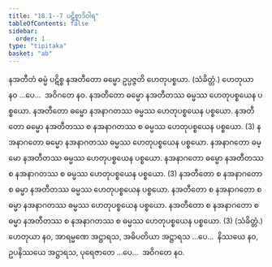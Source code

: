 ```yaml
---
title: "18.1--7 ပဋိစ္စာဒိဝါရ"
tableOfContents: false
sidebar:
  order: 1
type: "tipitaka"
basket: "ab"
---
```



<DynamicBreadcrumb />

<Division number="31">

<Paragraph number="67">
နအတီတံ ဓမ္မံ ပဋိစ္စ နအတီတော ဓမ္မော ဥပ္ပဇ္ဇတိ ဟေတုပစ္စယာ. (သံခိတ္တံ.) ဟေတုယာ နဝ …ပေ…  အဝိဂတေ နဝ.
</Paragraph>

<Paragraph number="68">
နအတီတော ဓမ္မော နအတီတဿ ဓမ္မဿ ဟေတုပစ္စယေန ပစ္စယော. နအတီတော ဓမ္မော နအနာဂတဿ ဓမ္မဿ ဟေတုပစ္စယေန ပစ္စယော. နအတီတော ဓမ္မော နအတီတဿ စ နအနာဂတဿ စ ဓမ္မဿ ဟေတုပစ္စယေန ပစ္စယော. (3)
</Paragraph>

<Paragraph number="69">
နအနာဂတော ဓမ္မော နအနာဂတဿ ဓမ္မဿ ဟေတုပစ္စယေန ပစ္စယော. နအနာဂတော ဓမ္မော နအတီတဿ ဓမ္မဿ ဟေတုပစ္စယေန ပစ္စယော. နအနာဂတော ဓမ္မော နအတီတဿ စ နအနာဂတဿ စ ဓမ္မဿ ဟေတုပစ္စယေန ပစ္စယော. (3)
</Paragraph>

<Paragraph number="70">
နအတီတော စ နအနာဂတော စ ဓမ္မာ နအတီတဿ ဓမ္မဿ ဟေတုပစ္စယေန ပစ္စယော. နအတီတော စ နအနာဂတော စ ဓမ္မာ နအနာဂတဿ ဓမ္မဿ ဟေတုပစ္စယေန ပစ္စယော. နအတီတော စ နအနာဂတော စ ဓမ္မာ နအတီတဿ စ နအနာဂတဿ စ ဓမ္မဿ ဟေတုပစ္စယေန ပစ္စယော. (3) (သံခိတ္တံ.)
</Paragraph>

</Division>
<Division number="32">

<Paragraph number="71">
ဟေတုယာ နဝ, အာရမ္မဏေ အဋ္ဌာရသ, အဓိပတိယာ အဋ္ဌာရသ …ပေ…  နိဿယေ နဝ, ဥပနိဿယေ အဋ္ဌာရသ, ပုရေဇာတေ …ပေ…  အဝိဂတေ နဝ.
</Paragraph>
</Division>